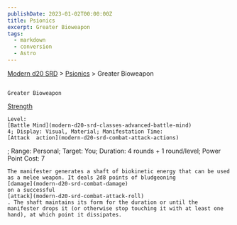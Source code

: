 ```yaml
---
publishDate: 2023-01-02T00:00:00Z
title: Psionics
excerpt: Greater Bioweapon
tags:
  - markdown
  - conversion
  - Astro
---
```


[Modern d20 SRD](/#modernD20) >
[Psionics](modern-d20-srd-psionics-index) > Greater Bioweapon

##

    Greater Bioweapon

[Strength](modern-d20-srd-basics-ability-scores)

    Level:
    [Battle Mind](modern-d20-srd-classes-advanced-battle-mind)
    4; Display: Visual, Material; Manifestation Time:
    [Attack  action](modern-d20-srd-combat-attack-actions)
; Range: Personal; Target: You; Duration: 4 rounds + 1 round/level; Power Point Cost: 7

    The manifester generates a shaft of biokinetic energy that can be used as a melee weapon. It deals 2d8 points of bludgeoning
    [damage](modern-d20-srd-combat-damage)
    on a successful
    [attack](modern-d20-srd-combat-attack-roll)
    . The shaft maintains its form for the duration or until the manifester drops it (or otherwise stop touching it with at least one hand), at which point it dissipates.
